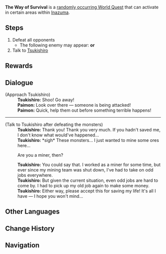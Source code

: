 {{Quest Infobox
|id            = 
|image         = Random World Way of Survival.png
|type          = Random World
|region        = Inazuma
|summary       = The Traveler defeats monsters and saves [[Tsukishiro]].
|requirement   = 
|characters    = Paimon; Traveler; Tsukishiro
|startLocation = [[Yashiori Island]], [[Inazuma]]
|other         = 
*AR Dependent Rewards
}}
'''The Way of Survival''' is a [[Random Event|randomly occurring World Quest]] that can activate in certain areas within [[Inazuma]].

==Steps==
#Defeat all opponents
#*The following enemy may appear: {{Enemy|Nobushi: Jintouban|x=1}} '''or''' {{Enemy|Nobushi: Hitsukeban|x=1}}
#Talk to [[Tsukishiro]]

==Rewards==
{{Transclude|Random Event|Rewards}}
==Dialogue==
{{Quest Description|A miner named Tsukishiro is under attack by monsters and needs immediate aid...}}
{{Dialogue start}}
;(Approach Tsukishiro)
:'''Tsukishiro:''' Shoo! Go away!
:'''Paimon:''' Look over there &mdash; someone is being attacked!
:'''Paimon:''' Quick, help them out before something terrible happens!
----
;(Talk to Tsukishiro after defeating the monsters)
:'''Tsukishiro:''' Thank you! Thank you very much. If you hadn't saved me, I don't know what would've happened...
:'''Tsukishiro:''' *sigh* These monsters... I just wanted to mine some ores here...
:{{DIcon}} Are you a miner, then?
:'''Tsukishiro:''' You could say that. I worked as a miner for some time, but ever since my mining team was shut down, I've had to take on odd jobs everywhere.
:'''Tsukishiro:''' But given the current situation, even odd jobs are hard to come by. I had to pick up my old job again to make some money.
:'''Tsukishiro:''' Either way, please accept this for saving my life! It's all I have &mdash; I hope you won't mind...
{{Dialogue end}}

==Other Languages==
{{Other Languages
|en      = The Way of Survival
|zhs     = 生存的方式
|zhs_rm  = Shēngcún de Fāngshì
|zht     = 生存的方式
|zht_rm  = Shēngcún de Fāngshì
|zh_tl   = Way of Survival
|ja      = 生存の道
|ja_rm   = Seizon no Michi
|ja_tl   = Way of Survival
|ko      = 생존의 방식
|ko_rm   = Saengjon-ui Bangsik
|ko_tl   = Way of Survival
|es      = Método de supervivencia
|es_tl   = Method of Survival
|fr      = Une façon de survivre
|fr_tl   = A Way to Survive
|ru      = Путь выживания
|ru_tl   = 
|th      = หนทางรอดชีวิต
|th_rm   = 
|th_tl   = 
|vi      = Cách thức sinh tồn
|vi_tl   = 
|de      = Überlebensstrategie
|de_tl   = Survival Strategy
|id      = Cara Bertahan Hidup
|id_tl   = Way of Survival
|pt      = Maneira da Sobrevivência
|pt_tl   = Way of Survival
}}

==Change History==
{{Change History|2.0}}

==Navigation==
{{Quests by Type Navbox|type=Random World Quests}}